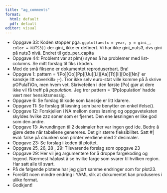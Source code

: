 ```yaml
---
title: "ag_comments"
format: 
  html: default
  pdf: default
editor: visual
---
```


-   Oppgave 33: Koden stopper pga. `ggplot(aes(x = year, y = gini_, color = NUTS3))` der gini\_ ikke er definert. Vi har ikke gini_nuts3, dvs gini på nuts3 nivå. Endret til gdp_per_capita
-   Oppgave 44: Problemt var at plm() synes å ha problemer med list-columns. Se mitt forslag til fiks i koden.
-   Med de små fiksene er dokumentet reproduserbart. Bra!
-   Oppgave 1: pattern = '\[Po\]\[Oo\]\[Pp\]\[Uu\]\[Ll\]\[Aa\]\[Tt\]\[Ii\]\[Oo\]\[Nn\]' er kanskje litt «overkill» ;-). Tror ikke selv euro-stat ville komme på å skrive pOPulaTiOn, men hvem vet. Skrivefeilen i den første \[Po\] gjør at dere ikke vil få treff på *population.* Jeg tror pattern = '\[Pp\]opulation' hadde vært mer hensiktsmessig.
-   Oppgave 6: Se forslag til kode som kanskje er litt klarere.
-   Oppgave 11: Se forslag til løsning som bare benytter en enkel ifelse().
-   Oppgave 12: Forskjellen i NA mellom deres løsning og oppgaveteksten skyldes hvilke zzz soner som er fjernet. Den ene løsningen er like god som den andre.
-   Oppgave 13: Avrundingen til 2 desimaler her var ingen god ide. Bedre å gjøre dette når tabellene genereres. Det gir større fleksibilitet. Satt #\| eval: false på chunken som printer verdiene med 2 desimaler.
-   Oppgave 23: Se forslag i koden til plottet.
-   Oppgave 25, 26, 28 , 29: Tilsvarende forslag som oppgave 23
-   Oppgave 29: Her vil jeg argumentere for å droppe fargekoding og legend. Nærmest håpløst å se hvilke farge som svarer til hvilken region. Har satt alle til svart.
-   På de følgende plotene har jeg gjort samme endringer som for plot23.
-   Forelått noen mindre endring i YAML slik at dokumentet kan produseres i ulike format.
-   Godkjent!
